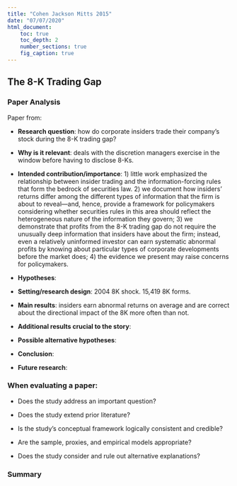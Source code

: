 ```yaml
---
title: "Cohen Jackson Mitts 2015"
date: "07/07/2020"
html_document:
    toc: true
    toc_depth: 2
    number_sections: true
    fig_caption: true
---
```

## The 8-K Trading Gap {.tabset}

### Paper Analysis

Paper from:

-   **Research question**: how do corporate insiders trade their company's stock during the 8-K trading gap?

-   **Why is it relevant**: deals with the discretion managers exercise in the window before having to disclose 8-Ks.

-   **Intended contribution/importance**: 1) little work emphasized the relationship between insider trading and the information-forcing rules that form the bedrock of securities law. 2) we document how insiders’ returns differ among the different types of information that the firm is about to reveal—and, hence, provide a framework for policymakers considering whether securities rules in this area should reflect the heterogeneous nature of the information they govern; 3) we demonstrate that profits from the 8-K trading gap do not require the unusually deep information that insiders have about the firm; instead, even a relatively uninformed investor can earn systematic abnormal profits by knowing about particular types of corporate developments before the market does; 4) the evidence we present may raise concerns for policymakers.

-   **Hypotheses**:

-   **Setting/research design**: 2004 8K shock. 15,419 8K forms.

-   **Main results**: insiders earn abnormal returns on average and are correct about the directional impact of the 8K more often than not. 

-   **Additional results crucial to the story**: 

- **Possible alternative hypotheses**: 

-   **Conclusion**: 

- **Future research**:  

### When evaluating a paper:

- Does the study address an important question?

- Does the study extend prior literature?

- Is the study's conceptual framework logically consistent and credible?

- Are the sample, proxies, and empirical models appropriate?

- Does the study consider and rule out alternative explanations?

### Summary
